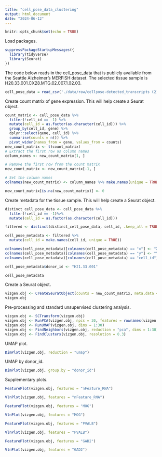 ---
title: "cell_pose_data_clustering"
output: html_document
date: "2024-06-12"
---

```{r setup, include=FALSE}
knitr::opts_chunk$set(echo = TRUE)
```

Load packages.

```{r}
suppressPackageStartupMessages({
  library(tidyverse)
  library(Seurat)
})
```

The code below reads in the cell_pose_data that is publicly available from the Seattle Alzheimer's MERFISH dataset.
The selected tissue sample is H20.33.001.CX28.MTG.02.007.1.02.03.

```{r}
cell_pose_data = read_csv('./data/raw/cellpose-detected_transcripts (2).csv')
```

Create count matrix of gene expression. This will help create a Seurat object.

```{r}
count_matrix <- cell_pose_data %>%
  filter(!cell_id == -1) %>%
  mutate(cell_id = as.factor(as.character(cell_id))) %>% 
  group_by(cell_id, gene) %>% 
  dplyr::select(gene, cell_id) %>% 
  summarise(counts = n()) %>% 
  pivot_wider(names_from = gene, values_from = counts)
new_count_matrix <- t(count_matrix)
# Extract the first row as column names
column_names <- new_count_matrix[1, ]

# Remove the first row from the count matrix
new_count_matrix <- new_count_matrix[-1, ]

# Set the column names
colnames(new_count_matrix) <- column_names %>% make.names(unique = TRUE)

new_count_matrix[is.na(new_count_matrix)] <- 0
```

Create metadata for the tissue sample. This will help create a Seurat object.

```{r}
distinct_cell_pose_data <- cell_pose_data %>%
  filter(!cell_id == -1)%>%
  mutate(cell_id = as.factor(as.character(cell_id)))

filtered <- distinct(distinct_cell_pose_data, cell_id, .keep_all = TRUE)

cell_pose_metadata <- filtered %>%
  mutate(cell_id = make.names(cell_id, unique = TRUE))

colnames(cell_pose_metadata)[colnames(cell_pose_metadata) == "x"] <- "X"
colnames(cell_pose_metadata)[colnames(cell_pose_metadata) == "y"] <- "Y"
colnames(cell_pose_metadata)[colnames(cell_pose_metadata) == "cell_id"] <- "CellID"

cell_pose_metadata$donor_id <- "H21.33.001"

cell_pose_metadata
```

Create a Seurat object.

```{r}
vizgen.obj <- CreateSeuratObject(counts = new_count_matrix, meta.data = cell_pose_metadata)
vizgen.obj
```

Pre-processing and standard unsupervised clustering analysis.

```{r}
vizgen.obj <- SCTransform(vizgen.obj)
vizgen.obj <- RunPCA(vizgen.obj, npcs = 30, features = rownames(vizgen.obj))
vizgen.obj <- RunUMAP(vizgen.obj, dims = 1:30)
vizgen.obj <- FindNeighbors(vizgen.obj, reduction = "pca", dims = 1:30)
vizgen.obj <- FindClusters(vizgen.obj, resolution = 0.3)
```

UMAP plot.

```{r}
DimPlot(vizgen.obj, reduction = "umap")
```

UMAP by donor_id.

```{r}
DimPlot(vizgen.obj, group.by = "donor_id")
```

Supplementary plots.

```{r}
FeaturePlot(vizgen.obj, features = "nFeature_RNA")

VlnPlot(vizgen.obj, features = "nFeature_RNA")

FeaturePlot(vizgen.obj, features = "MOG")

VlnPlot(vizgen.obj, features = "MOG")

FeaturePlot(vizgen.obj, features = "PVALB")

VlnPlot(vizgen.obj, features = "PVALB")

FeaturePlot(vizgen.obj, features = "GAD2")

VlnPlot(vizgen.obj, features = "GAD2")
```
